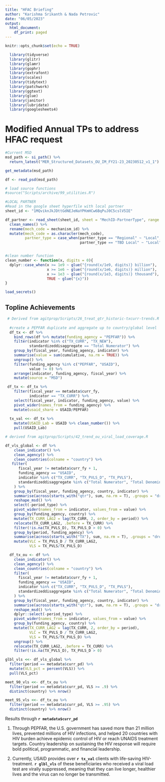 ```yaml
---
title: "HFAC Briefing"
author: "Karishma Srikanth & Nada Petrovic"
date: "06/05/2023"
output:
  html_document:
    df_print: paged
---
```


```r
knitr::opts_chunk$set(echo = TRUE)

  library(tidyverse)
  library(glitr)
  library(glamr)
  library(gophr)
  library(extrafont)
  library(scales)
  library(tidytext)
  library(patchwork)
  library(ggtext)
  library(glue)
  library(janitor)
  library(lubridate)
  library(googlesheets4)
```

# Modified Annual TPs to address HFAC request

```r
#Current MSD
msd_path <- si_path() %>% 
  return_latest("MER_Structured_Datasets_OU_IM_FY21-23_20230512_v1_1")

get_metadata(msd_path)

df <- read_psd(msd_path)

# load source functions
#source("Scripts/archive/99_utilities.R")

#LOCAL PARTNER
#Read in the google sheet hyperfile with local partner
sheet_id <- "1MQviknJkJDttGdNEJeNaYPKmHCw6BqPuJ0C5cslV5IE"

df_partner <- read_sheet(sheet_id, sheet = "MechID-PartnerType", range = "A:B") %>% 
  clean_names() %>% 
  rename(mech_code = mechanism_id) %>% 
  mutate(mech_code = as.character(mech_code),
         partner_type = case_when(partner_type == "Regional" ~ "Local",
                                  partner_type == "TBD Local" ~ "Local", TRUE ~ partner_type))


#clean number function
clean_number <- function(x, digits = 0){
  dplyr::case_when(x >= 1e9 ~ glue("{round(x/1e9, digits)} billion"),
                   x >= 1e6 ~ glue("{round(x/1e6, digits)} million"),
                   x >= 1e3 ~ glue("{round(x/1e3, digits)} thousand"),
                   TRUE ~ glue("{x}"))
}

load_secrets()

```

## Topline Achievements

```r

 # Derived from agitprop/Scripts/26_treat_qtr_historic-txcurr-trends.R
  
  #create a PEPFAR duplicate and aggregate up to country/global level
  df_tx <- df %>%
    bind_rows(df %>% mutate(funding_agency = "PEPFAR")) %>% 
    filter(indicator %in% c("TX_CURR", "TX_NEW"),
           standardizeddisaggregate == "Total Numerator") %>% 
    group_by(fiscal_year, funding_agency, indicator) %>% 
    summarise(value = sum(cumulative, na.rm = TRUE)) %>% 
    ungroup() %>% 
    filter(funding_agency %in% c("PEPFAR", "USAID"),
           value != 0) %>% 
    arrange(indicator, funding_agency, fiscal_year) %>% 
    mutate(source = "MSD")

 df_tx <- df_tx %>% 
    filter(fiscal_year == metadata$curr_fy,
           indicator == "TX_CURR") %>%
    select(fiscal_year, indicator, funding_agency, value) %>% 
    pivot_wider(names_from = funding_agency) %>% 
    mutate(usaid_share = USAID/PEPFAR)  
  
  tx_val <<- df_tx %>% 
    mutate(USAID_Lab = USAID %>% clean_number()) %>%
    pull(USAID_Lab) 


```
```r

# derived from agitprop/Scripts/42_trend_ou_viral_load_coverage.R

df_vls_global <- df %>% 
    clean_indicator() %>% 
    clean_agency() %>% 
    clean_countries(colname = "country") %>% 
   filter(
      fiscal_year != metadata$curr_fy + 1,
      funding_agency == "USAID",
      indicator %in% c("TX_CURR", "TX_PVLS_D", "TX_PVLS"),
      standardizeddisaggregate %in% c("Total Numerator", "Total Denominator")
    ) %>% 
    group_by(fiscal_year, funding_agency, country, indicator) %>% 
    summarise(across(starts_with("qtr"), sum, na.rm = T), .groups = "drop") %>% 
    reshape_msd() %>% 
    select(-period_type) %>% 
    pivot_wider(names_from = indicator, values_from = value) %>% 
    group_by(funding_agency, country) %>% 
    mutate(TX_CURR_LAG2 = lag(TX_CURR, 2, order_by = period)) %>% 
    relocate(TX_CURR_LAG2, .before = TX_CURR) %>% 
    filter(!is.na(TX_PVLS_D), TX_PVLS_D > 0) %>% 
    group_by(period, funding_agency) %>% 
    summarise(across(starts_with("TX"), sum, na.rm = T), .groups = "drop") %>% 
    mutate(VLC = TX_PVLS_D / TX_CURR_LAG2,
           VLS = TX_PVLS/TX_PVLS_D)

  df_tx_ou <- df %>% 
    clean_indicator() %>% 
    clean_agency() %>% 
    clean_countries(colname = "country") %>% 
    filter(
      fiscal_year != metadata$curr_fy + 1,
      funding_agency == "USAID",
      indicator %in% c("TX_CURR", "TX_PVLS_D", "TX_PVLS"),
      standardizeddisaggregate %in% c("Total Numerator", "Total Denominator")
    ) %>% 
    group_by(fiscal_year, funding_agency, country, indicator) %>% 
    summarise(across(starts_with("qtr"), sum, na.rm = T), .groups = "drop") %>% 
    reshape_msd() %>% 
    dplyr::select(-period_type) %>% 
    pivot_wider(names_from = indicator, values_from = value) %>% 
    group_by(funding_agency, country) %>% 
    mutate(TX_CURR_LAG2 = lag(TX_CURR, 2, order_by = period),
           VLC = TX_PVLS_D / TX_CURR_LAG2,
           VLS = TX_PVLS/TX_PVLS_D) %>% 
    ungroup() %>% 
    relocate(TX_CURR_LAG2, .before = TX_CURR) %>% 
    filter(!is.na(TX_PVLS_D), TX_PVLS_D > 0)

glbl_vls <<- df_vls_global %>%
  filter(period == metadata$curr_pd) %>%
  mutate(VLS_pct = percent(VLS)) %>%
  pull(VLS_pct)

meet_90_vls <<- df_tx_ou %>%
  filter(period == metadata$curr_pd, VLS >= .9) %>%
  distinct(country) %>% nrow()

meet_95_vls <<- df_tx_ou %>%
  filter(period == metadata$curr_pd, VLS >= .95) %>%
  distinct(country) %>% nrow()

```


Results through **`r metadata$curr_pd`**

1. Through PEPFAR, the U.S. government has saved more than 21 million lives, prevented millions of HIV infections, and helped 20 countries with HIV burden achieve epidemic control of HIV or reach UNAIDS treatment targets. Country leadership on sustaining the HIV response will require bold political, programmatic, and financial leadership.

2. Currently, USAID provides over **`r tx_val`** clients with life-saving HIV-treatment. **`r glbl_vls`** of these beneficiaries who received a viral load test are virally suppressed, meaning that they can live longer, healthier lives and the virus can no longer be transmitted.
